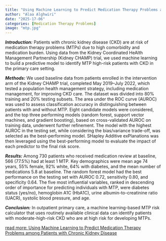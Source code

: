 ```yaml
---
title: "Using Machine Learning to Predict Medication Therapy Problems among Patients with Chronic Kidney Disease"
author: "Alaa Alghwiri"
date: "2025-17-06"
categories: [Medication Therapy Problems]
image: "mtp.jpg"
---
```


***Introduction:*** Patients with chronic kidney disease (CKD) are at risk of medication therapy problems (MTPs) due to high comorbidity and medication burden. Using data from the Kidney Coordinated HeAlth Management Partnership (Kidney CHAMP) trial, we used machine learning to build a predictive model to identify MTP high-risk patients with CKD in the primary care setting. 

***Methods:*** We used baseline data from patients enrolled in the intervention arm of the Kidney CHAMP trial, completed May 2019–July 2022, which tested a population health management strategy, including medication management, for improving CKD care. The dataset was divided into 80% training and 20% testing subsets. The area under the ROC curve (AUROC) was used to assess classification accuracy in distinguishing between patients with and without MTP. Eight candidate models were considered, and the top three performing models (random forest, support vector machines, and gradient boosting), based on cross-validated AUROC on training data, underwent further refinement. The model with the highest AUROC in the testing set, while considering the bias/variance trade-off, was selected as the best-performing model. SHapley Additive exPlanations was then leveraged using the best-performing model to evaluate the impact of each predictor to the final risk score. 

***Results:*** Among 730 patients who received medication review at baseline, 566 (77.5%) had at least 1 MTP. Key demographics were mean age 74 years, 55% female, 92% white, 64% with diabetes, and the mean number of medications 5.8 at baseline. The random forest model had the best performance on the testing set with AUROC 0.72, sensitivity 0.80, and specificity 0.64. The five most influential variables, ranked in descending order of importance for predicting individuals with MTP, were diabetes status (yes/no), hemoglobin A1C (HbA1C), urine albumin-to-creatinine ratio (UACR), systolic blood pressure, and age. 

***Conclusion:*** In outpatient primary care, a machine learning-based MTP risk calculator that uses routinely available clinical data can identify patients with moderate-high-risk CKD who are at high risk for developing MTPs.

[read more: Using Machine Learning to Predict Medication Therapy Problems among Patients with Chronic Kidney Disease](https://karger.com/ajn/article-abstract/doi/10.1159/000546540/929024/Using-Machine-Learning-to-Predict-Medication)
